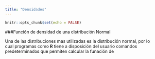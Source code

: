 ```yaml
---
title: "Densidades"
---
```


```r
knitr::opts_chunk$set(echo = FALSE)
```


###Función de densidad de una distribución Normal

Una de las distribuciones mas utilizadas es la distribución normal, por lo cual programas como **R** tiene a disposición del usuario comandos predeterminados que permiten calcular la funación de  

